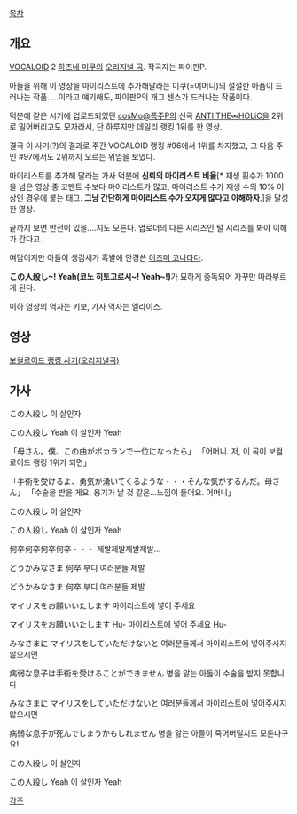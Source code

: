 [[목차]]

== 개요 ==
[[VOCALOID]] 2 [[하츠네 미쿠]]의 [[VOCALOID 오리지널 곡|오리지널 곡]]. 작곡자는 파이판P.

아들을 위해 이 영상을 마이리스트에 추가해달라는 미쿠(=어머니)의 절절한 아픔이 드러나는 작품.
...이라고 얘기해도, 파이판P의 개그 센스가 드러나는 작품이다.

덕분에 같은 시기에 업로드되었던 [[cosMo@폭주P]]의 신곡 [[ANTI THE∞HOLiC]]을 2위로 밀어버리고도 모자라서, 단 하루지만 데일리 랭킹 1위를 한 영상.

결국 이 사기(?)의 결과로 주간 VOCALOID 랭킹 #96에서 1위를 차지했고, 그 다음 주인 #97에서도 2위까지 오르는 위엄을 보였다.

마이리스트를 추가해 달라는 가사 덕분에 '''신뢰의 마이리스트 비율'''[* 재생 횟수가 1000을 넘은 영상 중 코멘트 수보다 마이리스트가 많고, 마이리스트 수가 재생 수의 10% 이상인 경우에 붙는 태그. '''그냥 간단하게 마이리스트 수가 오지게 많다고 이해하자'''.]을 달성한 영상.

끝까지 보면 반전이 있을....지도 모른다. 업로더의 다른 시리즈인 털 시리즈를 봐야 이해가 간다고.

여담이지만 아들이 생김새가 흑발에 안경쓴 [[이즈미 코나타]]다.

'''この人殺し~! Yeah(코노 히토고로시~! Yeah~!)'''가 묘하게 중독되어 자꾸만 따라부르게 된다.

이하 영상의 역자는 키보, 가사 역자는 엘라이스.

== 영상 ==

{{{#!html
<iframe title='하츠네 미쿠 - 보컬로이드 랭킹 사기 (ボカラン詐欺)' width='502px' height='399px' src='http://videofarm.daum.net/controller/video/viewer/Video.html?vid=DLFihXN8VwQ$&play_loc=undefined&alert=true' frameborder='0' scrolling='no' ></iframe>}}}

[http://dic.nicovideo.jp/v/sm7780897 보컬로이드 랭킹 사기(오리지널곡)]

== 가사 ==

この人殺し
이 살인자

この人殺し Yeah
이 살인자 Yeah

「母さん。僕、この曲がボカランで一位になったら」
「어머니. 저, 이 곡이 보컬로이드 랭킹 1위가 되면」

「手術を受けるよ、勇気が湧いてくるような・・・そんな気がするんだ。母さん」
「수술을 받을 게요, 용기가 날 것 같은…느낌이 들어요. 어머니」

この人殺し
이 살인자

この人殺し Yeah
이 살인자 Yeah

何卒何卒何卒何卒・・・
제발제발제발제발…

どうかみなさま 何卒
부디 여러분들 제발

どうかみなさま 何卒
부디 여러분들 제발

マイリスをお願いいたします
마이리스트에 넣어 주세요

マイリスをお願いいたします Hu-
마이리스트에 넣어 주세요 Hu-

みなさまに マイリスをしていただけないと  
여러분들께서 마이리스트에 넣어주시지 않으시면

病弱な息子は手術を受けることができません 
병을 앓는 아들이 수술을 받지 못합니다

みなさまに マイリスをしていただけないと
여러분들께서 마이리스트에 넣어주시지 않으시면

病弱な息子が死んでしまうかもしれません
병을 앓는 아들이 죽어버릴지도 모른다구요!

この人殺し
이 살인자

この人殺し Yeah
이 살인자 Yeah

[[각주]]
